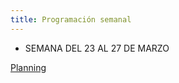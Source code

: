 ```yaml
---
title: Programación semanal 
---
```


* SEMANA DEL 23 AL 27 DE MARZO

[Planning](https://mega.nz/#!IQkHHDLb!aoBW7kUtaClCuSVVcVYUogNM_V4uHZhKuEBOp6MUYdI)